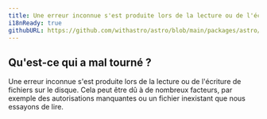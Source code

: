 ```yaml
---
title: Une erreur inconnue s'est produite lors de la lecture ou de l'écriture de fichiers sur le disque.
i18nReady: true
githubURL: https://github.com/withastro/astro/blob/main/packages/astro/src/core/errors/errors-data.ts
---
```


## Qu'est-ce qui a mal tourné ?
Une erreur inconnue s'est produite lors de la lecture ou de l'écriture de fichiers sur le disque. Cela peut être dû à de nombreux facteurs, par exemple des autorisations manquantes ou un fichier inexistant que nous essayons de lire.
